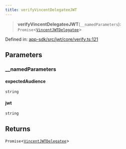 ```yaml
---
title: verifyVincentDelegateeJWT
---
```


> **verifyVincentDelegateeJWT**(`__namedParameters`): `Promise`\<[`VincentJWTDelegatee`](/api-reference/app-sdk/jwt/interfaces/VincentJWTDelegatee)\>

Defined in: [app-sdk/src/jwt/core/verify.ts:121](https://github.com/LIT-Protocol/Vincent/blob/1ec4d670031700c70e1e2ba1640f87d4b5f07fe8/packages/libs/app-sdk/src/jwt/core/verify.ts#L121)

## Parameters

### \_\_namedParameters

#### expectedAudience

`string`

#### jwt

`string`

## Returns

`Promise`\<[`VincentJWTDelegatee`](/api-reference/app-sdk/jwt/interfaces/VincentJWTDelegatee)\>
